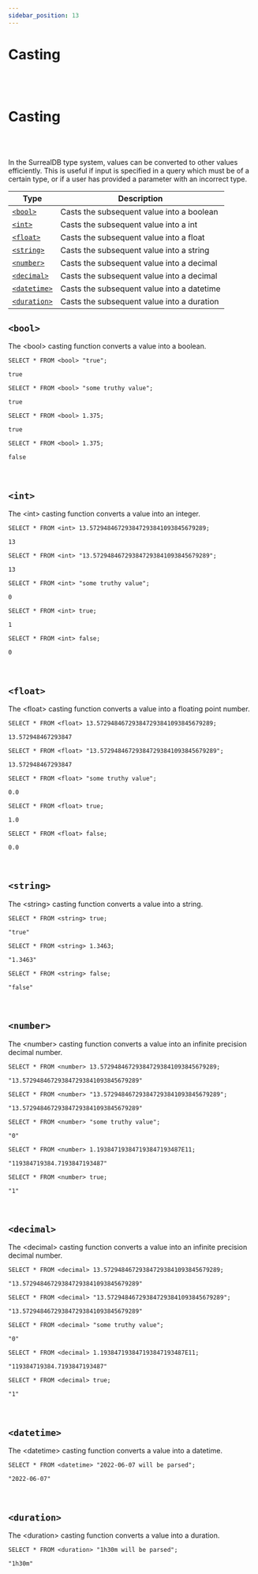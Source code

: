 ```yaml
---
sidebar_position: 13
---
```


# Casting

<br /><br />

# Casting

<br /><br />

In the SurrealDB type system, values can be converted to other values efficiently. This is useful if input is specified in a query which must be of a certain type, or if a user has provided a parameter with an incorrect type.


<table>
<thead>
  <tr>
    <th>Type</th>
    <th>Description</th>
  </tr>
</thead>
<tbody>
  <tr>
    <td><a href="#bool"><code>&lt;bool&gt;</code></a></td>
    <td>Casts the subsequent value into a boolean</td>
  </tr>
  <tr>
    <td><a href="#int"><code>&lt;int&gt;</code></a></td>
    <td>Casts the subsequent value into a int</td>
  </tr>
  <tr>
    <td><a href="#float"><code>&lt;float&gt;</code></a></td>
    <td>Casts the subsequent value into a float</td>
  </tr>
  <tr>
    <td><a href="#string"><code>&lt;string&gt;</code></a></td>
    <td>Casts the subsequent value into a string</td>
  </tr>
  <tr>
    <td><a href="#number"><code>&lt;number&gt;</code></a></td>
    <td>Casts the subsequent value into a decimal</td>
  </tr>
  <tr>
    <td><a href="#decimal"><code>&lt;decimal&gt;</code></a></td>
    <td>Casts the subsequent value into a decimal</td>
  </tr>
  <tr>
    <td><a href="#datetime"><code>&lt;datetime&gt;</code></a></td>
    <td>Casts the subsequent value into a datetime</td>
  </tr>
  <tr>
    <td><a href="#duration"><code>&lt;duration&gt;</code></a></td>
    <td>Casts the subsequent value into a duration</td>
  </tr>
</tbody>
</table>

## `<bool>`

The &lt;bool&gt; casting function converts a value into a boolean.

```surql
SELECT * FROM <bool> "true";

true
```

```surql
SELECT * FROM <bool> "some truthy value";

true
```

```surql
SELECT * FROM <bool> 1.375;

true
```
```surql
SELECT * FROM <bool> 1.375;

false
```

<br />

## `<int>`

The &lt;int&gt; casting function converts a value into an integer.



```surql
SELECT * FROM <int> 13.572948467293847293841093845679289;

13
```
```surql
SELECT * FROM <int> "13.572948467293847293841093845679289";

13 
```

```surql 
SELECT * FROM <int> "some truthy value";

0
```

```surql
SELECT * FROM <int> true;

1
```

```surql
SELECT * FROM <int> false;

0

```

<br />

## `<float>`

The &lt;float&gt; casting function converts a value into a floating point number.

```surql
SELECT * FROM <float> 13.572948467293847293841093845679289;

13.572948467293847
```
```surql
SELECT * FROM <float> "13.572948467293847293841093845679289";

13.572948467293847
```

```surql
SELECT * FROM <float> "some truthy value";

0.0
```

```surql
SELECT * FROM <float> true;

1.0
```

```surql
SELECT * FROM <float> false;

0.0
```

<br />

## `<string>`

The &lt;string&gt; casting function converts a value into a string.


```surql
SELECT * FROM <string> true;

"true"
```
```surql
SELECT * FROM <string> 1.3463;

"1.3463"
```
```surql
SELECT * FROM <string> false;

"false"
```

<br />

## `<number>`

The &lt;number&gt; casting function converts a value into an infinite precision decimal number.

```surql
SELECT * FROM <number> 13.572948467293847293841093845679289;

"13.572948467293847293841093845679289"
```
```surql
SELECT * FROM <number> "13.572948467293847293841093845679289";

"13.572948467293847293841093845679289"
```
```surql
SELECT * FROM <number> "some truthy value";

"0"
```
```surql
SELECT * FROM <number> 1.193847193847193847193487E11;

"119384719384.7193847193487"
```
```surql
SELECT * FROM <number> true;

"1"
```


<br />

## `<decimal>`

The &lt;decimal&gt; casting function converts a value into an infinite precision decimal number.

```surql
SELECT * FROM <decimal> 13.572948467293847293841093845679289;

"13.572948467293847293841093845679289"
```
```surql
SELECT * FROM <decimal> "13.572948467293847293841093845679289";

"13.572948467293847293841093845679289"
```
```surql
SELECT * FROM <decimal> "some truthy value";

"0"
```
```surql
SELECT * FROM <decimal> 1.193847193847193847193487E11;

"119384719384.7193847193487"
```
```surql
SELECT * FROM <decimal> true;

"1"
```


<br />

## `<datetime>`

The &lt;datetime&gt; casting function converts a value into a datetime.

```surql
SELECT * FROM <datetime> "2022-06-07 will be parsed";

"2022-06-07"
```

<br />

## `<duration>`

The &lt;duration&gt; casting function converts a value into a duration.

```surql
SELECT * FROM <duration> "1h30m will be parsed";

"1h30m"
```

<br /><br />